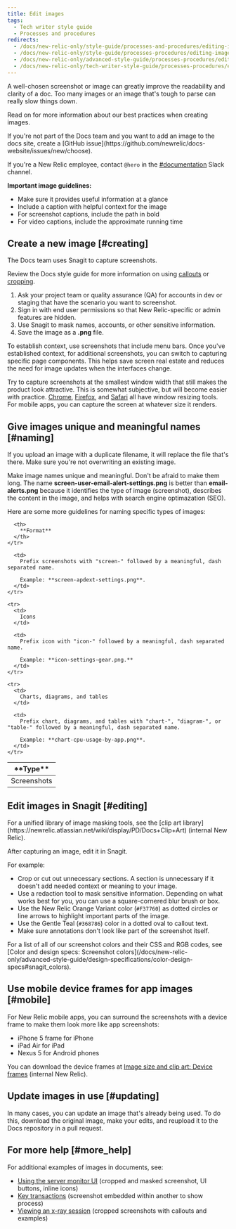 ```yaml
---
title: Edit images
tags:
  - Tech writer style guide
  - Processes and procedures
redirects:
  - /docs/new-relic-only/style-guide/processes-and-procedures/editing-images
  - /docs/new-relic-only/style-guide/processes-procedures/editing-images
  - /docs/new-relic-only/advanced-style-guide/processes-procedures/editing-images
  - /docs/new-relic-only/tech-writer-style-guide/processes-procedures/editing-images
---
```


A well-chosen screenshot or image can greatly improve the readability and clarity of a doc. Too many images or an image that's tough to parse can really slow things down. 

Read on for more information about our best practices when creating images.

<Callout variant="important">
  If you're not part of the Docs team and you want to add an image to the docs site, create a [GitHub issue](https://github.com/newrelic/docs-website/issues/new/choose). 
  
  If you're a New Relic employee, contact `@hero` in the [#documentation](https://newrelic.slack.com/messages/documentation) Slack channel.
</Callout>

**Important image guidelines:**

* Make sure it provides useful information at a glance
* Include a caption with helpful context for the image
* For screenshot captions, include the path in bold
* For video captions, include the approximate running time

## Create a new image [#creating]

The Docs team uses Snagit to capture screenshots.

Review the Docs style guide for more information on using [callouts](/docs/style-guide/quick-reference/callouts) or [cropping](/docs/style-guide/writing-guidelines/screenshots-images).

1. Ask your project team or quality assurance (QA) for accounts in dev or staging that have the scenario you want to screenshot.
2. Sign in with end user permissions so that New Relic-specific or admin features are hidden.
3. Use Snagit to mask names, accounts, or other sensitive information.
4. Save the image as a **.png** file.

<Callout variant="tip">
  To establish context, use screenshots that include menu bars. Once you've established context, for additional screenshots, you can switch to capturing specific page components. This helps save screen real estate and reduces the need for image updates when the interfaces change.
</Callout>

Try to capture screenshots at the smallest window width that still makes the product look attractive. This is somewhat subjective, but will become easier with practice. [Chrome](https://chrome.google.com/webstore/detail/window-resizer/kkelicaakdanhinjdeammmilcgefonfh), [Firefox](//addons.mozilla.org/en-US/firefox/addon/resizeit/), and [Safari](https://mehlau.net/resizewindow/) all have window resizing tools. For mobile apps, you can capture the screen at whatever size it renders.

## Give images unique and meaningful names [#naming]

<Callout variant="important">
  If you upload an image with a duplicate filename, it will replace the file that's there. Make sure you're not overwriting an existing image.
</Callout>

Make image names unique and meaningful. Don't be afraid to make them long. The name **screen-user-email-alert-settings.png** is better than **email-alerts.png** because it identifies the type of image (screenshot), describes the content in the image, and helps with search engine optimazation (SEO).

Here are some more guidelines for naming specific types of images:

<table>
  <thead>
    <tr>
      <th width={150}>
        **Type**
      </th>

      <th>
        **Format**
      </th>
    </tr>
  </thead>

  <tbody>
    <tr>
      <td>
        Screenshots
      </td>

      <td>
        Prefix screenshots with "screen-" followed by a meaningful, dash separated name.

        Example: **screen-apdext-settings.png**.
      </td>
    </tr>

    <tr>
      <td>
        Icons
      </td>

      <td>
        Prefix icon with "icon-" followed by a meaningful, dash separated name.

        Example: **icon-settings-gear.png.**
      </td>
    </tr>

    <tr>
      <td>
        Charts, diagrams, and tables
      </td>

      <td>
        Prefix chart, diagrams, and tables with "chart-", "diagram-", or "table-" followed by a meaningful, dash separated name.

        Example: **chart-cpu-usage-by-app.png**.
      </td>
    </tr>

  </tbody>
</table>

## Edit images in Snagit [#editing]

<Callout variant="tip">
  For a unified library of image masking tools, see the [clip art library](https://newrelic.atlassian.net/wiki/display/PD/Docs+Clip+Art) (internal New Relic).
</Callout>

After capturing an image, edit it in Snagit.

For example:

* Crop or cut out unnecessary sections. A section is unnecessary if it doesn't add needed context or meaning to your image.
* Use a redaction tool to mask sensitive information. Depending on what works best for you, you can use a square-cornered blur brush or box.
* Use the New Relic Orange Variant color (`#F37760`) as dotted circles or line arrows to highlight important parts of the image.
* Use the Gentle Teal (`#368786`) color in a dotted oval to callout text.
* Make sure annotations don't look like part of the screenshot itself.

<Callout variant="tip">
  For a list of all of our screenshot colors and their CSS and RGB codes, see [Color and design specs: Screenshot colors](/docs/new-relic-only/advanced-style-guide/design-specifications/color-design-specs#snagit_colors).
</Callout>

## Use mobile device frames for app images [#mobile]

For New Relic mobile apps, you can surround the screenshots with a device frame to make them look more like app screenshots:

* iPhone 5 frame for iPhone
* iPad Air for iPad
* Nexus 5 for Android phones

You can download the device frames at [Image size and clip art: Device frames](https://newrelic.atlassian.net/wiki/display/PD/Docs+Clip+Art) (internal New Relic).


## Update images in use [#updating]

In many cases, you can update an image that's already being used. To do this, download the original image, make your edits, and reupload it to the Docs repository in a pull request.

## For more help [#more_help]

For additional examples of images in documents, see:

* [Using the server monitor UI](/docs/server/using-the-server-monitor-ui) (cropped and masked screenshot, UI buttons, inline icons)
* [Key transactions](/docs/transactions-menu/key-transactions) (screenshot embedded within another to show process)
* [Viewing an x-ray session](/docs/transactions-menu/viewing-an-xray-session) (cropped screenshots with callouts and examples)

